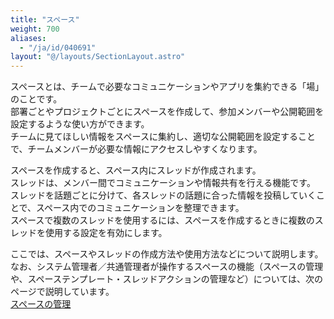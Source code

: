 ```yaml
---
title: "スペース"
weight: 700
aliases:
  - "/ja/id/040691"
layout: "@/layouts/SectionLayout.astro"
---
```




スペースとは、チームで必要なコミュニケーションやアプリを集約できる「場」のことです。  
部署ごとやプロジェクトごとにスペースを作成して、参加メンバーや公開範囲を設定するような使い方ができます。  
チームに見てほしい情報をスペースに集約し、適切な公開範囲を設定することで、チームメンバーが必要な情報にアクセスしやすくなります。

スペースを作成すると、スペース内にスレッドが作成されます。  
スレッドは、メンバー間でコミュニケーションや情報共有を行える機能です。  
スレッドを話題ごとに分けて、各スレッドの話題に合った情報を投稿していくことで、スペース内でのコミュニケーションを整理できます。  
スペースで複数のスレッドを使用するには、スペースを作成するときに複数のスレッドを使用する設定を有効にします。<Wovn></Wovn><Wovn></Wovn>

ここでは、スペースやスレッドの作成方法や使用方法などについて説明します。  
なお、<Kintone />システム管理者／<Slash />共通管理者が操作するスペースの機能（スペースの管理や、スペーステンプレート・スレッドアクションの管理など）については、次のページで説明しています。  
[スペースの管理](/k/ja/id/04071.html)

